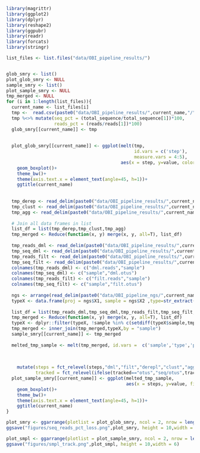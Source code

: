 ```r
library(magrittr)
library(ggplot2)
library(dplyr)
library(reshape2)
library(ggpubr)
library(readr)
library(forcats)
library(stringr)

list_files <- list.files("data/OBI_pipeline_results/")


glob_smry <- list()
plot_glob_smry <- NULL
sample_smry <- list()
plot_sample_smry <- NULL
tmp_merged <- NULL
for (i in 1:length(list_files)){
  current_name <- list_files[i] 
  tmp <-  read.csv(paste0("data/OBI_pipeline_results/",current_name,"/",current_name,"_seq_tracking.csv"),sep = "\t")
  tmp %<>% mutate(seq_pct = (total_sequence/total_sequence[1])*100,
                  reads_pct = (reads/reads[1])*100)
  glob_smry[[current_name]] <- tmp
  
  
  plot_glob_smry[[current_name]] <- ggplot(melt(tmp,
                                                id.vars = c('step'),
                                                measure.vars = 4:5),
                                           aes(x = step, y=value, color=variable))+
    geom_boxplot()+
    theme_bw()+
    theme(axis.text.x = element_text(angle=45, h=1))+
    ggtitle(current_name)
  
  
  tmp_derep <- read_delim(paste0("data/OBI_pipeline_results/",current_name,"/",current_name,"_derep.sampstat"), " ")
  tmp_clust <- read_delim(paste0("data/OBI_pipeline_results/",current_name,"/",current_name,"_clust.sampstat2"), " ")
  tmp_agg <- read_delim(paste0("data/OBI_pipeline_results/",current_name,"/",current_name,"_agg.sampstat2"), " ")
  
  # Join all data frames in list
  list_df = list(tmp_derep,tmp_clust,tmp_agg)
  tmp_merged <- Reduce(function(x, y) merge(x, y, all=T), list_df)
  
  tmp_reads_dml <- read_delim(paste0("data/OBI_pipeline_results/",current_name,"/",current_name,"_reads_tracking_deml.txt"), " ", col_names = F)[,1:2] 
  tmp_seq_dml <- read_delim(paste0("data/OBI_pipeline_results/",current_name,"/",current_name,"_seq_tracking_deml.txt"), "\t", col_names = F)[,1:2]
  tmp_reads_filt <- read_delim(paste0("data/OBI_pipeline_results/",current_name,"/",current_name,"_reads_tracking_basfilt.txt"), " ", col_names = F)[,1:2]
  tmp_seq_filt <- read_delim(paste0("data/OBI_pipeline_results/",current_name,"/",current_name,"_seq_tracking_basfilt.txt"), "\t", col_names = F)[,1:2]
  colnames(tmp_reads_dml) <- c("dml.reads","sample")
  colnames(tmp_seq_dml) <- c("sample","dml.otus")
  colnames(tmp_reads_filt) <- c("filt.reads","sample")
  colnames(tmp_seq_filt) <- c("sample","filt.otus")
  
  ngs <- arrange(read_delim(paste0("data/OBI_pipeline_ngs/",current_name,"_ngsfilter.tab"),"\t", escape_double = F, trim_ws = T, col_names = F),X2)
  typeX <- data.frame(proj = ngs$X1, sample = ngs$X2 ,type=str_extract(ngs$X8,"(?<=type=).+?(?=;)"))
  
  list_df = list(tmp_reads_dml,tmp_seq_dml,tmp_reads_filt,tmp_seq_filt,tmp_merged)
  tmp_merged <- Reduce(function(x, y) merge(x, y, all=T), list_df)
  typeX <- dplyr::filter(typeX, !sample %in% c(setdiff(typeX$sample,tmp_merged$sample)))
  tmp_merged <- inner_join(tmp_merged,typeX,by = "sample")
  sample_smry[[current_name]] <- tmp_merged
  
  melted_tmp_sample <- melt(tmp_merged, id.vars =  c('sample','type','proj'),  measure.vars = 2:13 ) %>% mutate(steps = str_extract(variable,".+(?=\\.)"),
                                                                                                                tracked = str_extract(variable,"(?<=\\.).+"),
                                                                                                                value = as.numeric(value)) %>%
    
    mutate(steps = fct_relevel(steps,"dml","filt","derepl","clust","agg"),
           tracked = fct_relevel(ifelse(tracked=="otus","seq/otus",tracked),"reads","seq/otus")) 
  plot_sample_smry[[current_name]] <- ggplot(melted_tmp_sample,
                                             aes(x = steps, y=value, fill=tracked))+
    geom_boxplot()+
    theme_bw()+
    theme(axis.text.x = element_text(angle=45, h=1))+
    ggtitle(current_name)
}  

plot_smry <- ggarrange(plotlist = plot_glob_smry, ncol = 2, nrow = length(plot_glob_smry)/2, common.legend = T, legend = "bottom")
ggsave("figures/seq_reads_pct_loss.png",plot_smry, height = 10,width = 6)

plot_smpl <- ggarrange(plotlist = plot_sample_smry, ncol = 2, nrow = length(plot_glob_smry)/2, common.legend = T, legend = "bottom")
ggsave("figures/smpl_track.png",plot_smpl, height = 10,width = 6)
```

